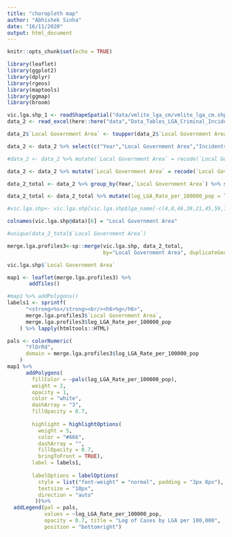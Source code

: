 ```yaml
---
title: "choropleth map"
author: "Abhishek Sinha"
date: "16/11/2020"
output: html_document
---
```


```r
knitr::opts_chunk$set(echo = TRUE)
```

```r
library(leaflet)
library(ggplot2)
library(dplyr)
library(rgeos)
library(maptools)
library(ggmap)
library(broom)
```

```r
vic.lga.shp_1 <- readShapeSpatial("data/vmlite_lga_cm/vmlite_lga_cm.shp")
data_2 <- read_excel(here::here("data","Data_Tables_LGA_Criminal_Incidents_Year_Ending_March_2020.xlsx"), sheet = "Table 02")
```


```r
data_2$`Local Government Area` <- toupper(data_2$`Local Government Area`)

data_2 <- data_2 %>% select(c("Year","Local Government Area","Incidents Recorded","LGA Rate per 100,000 population"))

#data_2 <- data_2 %>% mutate(`Local Government Area` = recode(`Local Government Area`, "COLAC-OTWAY" = "COLAC OTWAY","GREATER #BENDIGO" = "BENDIGO", "GREATER DANDENONG" = "DANDENONG","GREATER GEELONG" = "GEELONG","GREATER SHEPPARTON" = "SHEPPARTON"))
```


```r
data_2 <- data_2 %>% mutate(`Local Government Area` = recode(`Local Government Area`, "COLAC-OTWAY" = "COLAC OTWAY"))
```

```r
data_2_total <- data_2 %>% group_by(Year,`Local Government Area`) %>% summarise(`LGA Rate per 100,000 population` = sum(`LGA Rate per 100,000 population`))

data_2_total <- data_2_total %>% mutate(log_LGA_Rate_per_100000_pop = log(`LGA Rate per 100,000 population`))
```


```r

#vic.lga.shp<- vic.lga.shp[vic.lga.shp$lga_name[-c(4,8,46,39,21,45,59,75)],]

colnames(vic.lga.shp@data)[6] = "Local Government Area"

#unique(data_2_total$`Local Government Area`)

merge.lga.profiles3<-sp::merge(vic.lga.shp, data_2_total, 
                               by="Local Government Area", duplicateGeoms = TRUE)

vic.lga.shp$`Local Government Area`
```

```r
map1 <- leaflet(merge.lga.profiles3) %>%
       addTiles()

#map1 %>% addPolygons()
labels1 <- sprintf(
      "<strong>%s</strong><br/><h6>%g</h6>",
      merge.lga.profiles3$`Local Government Area`,
      merge.lga.profiles3$log_LGA_Rate_per_100000_pop
    ) %>% lapply(htmltools::HTML)

pals <- colorNumeric(
      "YlOrRd",
      domain = merge.lga.profiles3$log_LGA_Rate_per_100000_pop
    )
map1 %>% 
      addPolygons(
        fillColor = ~pals(log_LGA_Rate_per_100000_pop),
        weight = 2,
        opacity = 1,
        color = "white",
        dashArray = "3",
        fillOpacity = 0.7,
       
        highlight = highlightOptions(
          weight = 5,
          color = "#666",
          dashArray = "",
          fillOpacity = 0.7,
          bringToFront = TRUE),
        label = labels1,
        
        labelOptions = labelOptions(
          style = list("font-weight" = "normal", padding = "3px 8px"),
          textsize = "10px",
          direction = "auto"
         ))%>% 
  addLegend(pal = pals, 
            values = ~log_LGA_Rate_per_100000_pop, 
            opacity = 0.7, title = "Log of Cases by LGA per 100,000",
            position = "bottomright")
```
